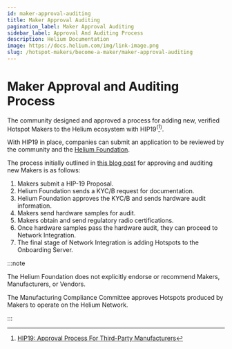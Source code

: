 ```yaml
---
id: maker-approval-auditing
title: Maker Approval Auditing
pagination_label: Maker Approval Auditing
sidebar_label: Approval And Auditing Process
description: Helium Documentation
image: https://docs.helium.com/img/link-image.png
slug: /hotspot-makers/become-a-maker/maker-approval-auditing
---
```



# Maker Approval and Auditing Process

The community designed and approved a process for adding new, verified Hotspot Makers to the Helium
ecosystem with HIP19<sup>(</sup>[^1]<sup>)</sup>.

[^1]:
    [HIP19: Approval Process For Third-Party Manufacturers](https://github.com/helium/HIP/blob/master/0019-third-party-manufacturers.md)

With HIP19 in place, companies can submit an application to be reviewed by the community and the
[Helium Foundation](https://www.helium.foundation).

The process initially outlined in
[this blog post](https://docs.helium.com/devblog/2021/01/26/maker-audit.html) for approving and
auditing new Makers is as follows:

1. Makers submit a HIP-19 Proposal.
2. Helium Foundation sends a KYC/B request for documentation.
3. Helium Foundation approves the KYC/B and sends hardware audit information.
4. Makers send hardware samples for audit.
5. Makers obtain and send regulatory radio certifications.
6. Once hardware samples pass the hardware audit, they can proceed to Network Integration.
7. The final stage of Network Integration is adding Hotspots to the Onboarding Server.

:::note

The Helium Foundation does not explicitly endorse or recommend Makers, Manufacturers, or Vendors.

The Manufacturing Compliance Committee approves Hotspots produced by Makers to operate on the Helium
Network.

:::

